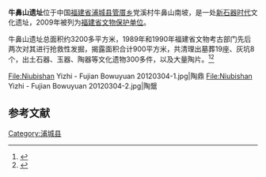 {{coord|28|02|54|N|118|39|22|E|display=title|scale:10000}}
{{文物保护单位
| 级别 = 省级
| 省区市 = 福建省
| 名称 = 牛鼻山遗址
| 图片 = 
| 所在 = [[浦城县|浦城县]]
| 分类 = 古遗址
| 时代 = [[新石器时代|新石器时代]]
| 编号 = 第七批第2项
| 登录 = 2009年11月16日
}}

'''牛鼻山遗址'''位于中国[[福建省|福建省]][[浦城县|浦城县]][[管厝乡|管厝乡]]党溪村牛鼻山南坡，是一处[[新石器时代|新石器时代]]文化遗址，2009年被列为[[福建省文物保护单位|福建省文物保护单位]]。

牛鼻山遗址总面积约3200多平方米，1989年和1990年福建省文物考古部门先后两次对其进行抢救性发掘，揭露面积合计900平方米，共清理出墓葬19座、灰坑8个，出土石器、玉器、陶器等文化遗物300多件，以及大量陶片。<ref>{{cite web|title=浦城牛鼻山遗址|url=http://www.npwhcb.gov.cn/whyc/wzwhyc/pcx/4895515.shtml|publisher=南平市文化广电新闻出版局}}{{dead link|date=2018年3月 |bot=InternetArchiveBot |fix-attempted=yes }}</ref><ref>{{cite journal |title=试析牛鼻山遗存文化 |author=徐长青, 李家和, 申夏 |journal=南方文物 |year=1997 |volume= |issue=4 |pages= |url= }}</ref>

<gallery>
File:Niubishan Yizhi - Fujian Bowuyuan 20120304-1.jpg|陶鼎
File:Niubishan Yizhi - Fujian Bowuyuan 20120304-2.jpg|陶鬶
</gallery>
==参考文献==
{{commonscat|Niubishan Site}}
{{reflist}}

{{DEFAULTSORT:niu}}
[[Category:浦城县|Category:浦城县]]